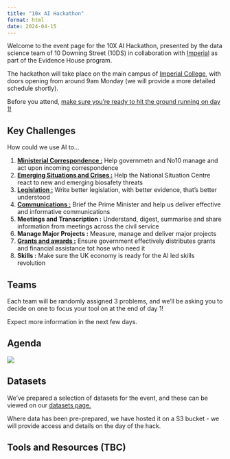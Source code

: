 ```yaml
---
title: "10x AI Hackathon"
format: html
date: 2024-04-15
---
```


Welcome to the event page for the 10X AI Hackathon, presented by the data science team of 10 Downing Street (10DS) in collaboration with [Imperial](https://www.imperial.ac.uk/) as part of the Evidence House program.

The hackathon will take place on the main campus of [Imperial College](https://maps.app.goo.gl/hmZz6u5vcx6X858k8), with doors opening from around 9am Monday (we will provide a more detailed schedule shortly).

Before you attend, [make sure you're ready to hit the ground running on day 1!](getting-ready.qmd)

## Key Challenges
How could we use AI to...

1. [**Ministerial Correspondence :**](challenges/correspondence/correspondence.qmd) Help governmetn and No10 manage and act upon incoming correspondence
2. [**Emerging Situations and Crises :**](challenges/situations/situations.qmd) Help the National Situation Centre react to new and emerging biosafety threats
3. [**Legislation :**](challenges/legislation/legislation.qmd) Write better legislation, with better evidence, that's better understood
4. [**Communications :**](challenges/communications/communications.qmd)  Brief the Prime Minister and help us deliver effective and informative communications
5. **Meetings and Transcription :** Understand, digest, summarise and share information from meetings across the civil service
6. **Manage Major Projects :** Measure, manage and deliver major projects
7. [**Grants and awards :**](challenges/grants/grants.qmd)  Ensure government effectively distributes grants and financial assistance tot hose who need it
8. **Skills :** Make sure the UK economy is ready for the AI led skills revolution

## Teams
Each team will be randomly assigned 3 problems, and we'll be asking you to decide on one to focus your tool on at the end of day 1!

Expect more information in the next few days.

## Agenda

![](schedule.png){width=100vw}

## Datasets
We've prepared a selection of datasets for the event, and these can be viewed on our [datasets page.](data.qmd)

Where data has been pre-prepared, we have hosted it on a S3 bucket - we will provide access and details on the day of the hack.

## Tools and Resources (TBC)
